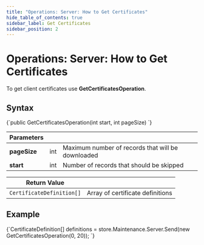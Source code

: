 ```yaml
---
title: "Operations: Server: How to Get Certificates"
hide_table_of_contents: true
sidebar_label: Get Certificates
sidebar_position: 2
---
```





# Operations: Server: How to Get Certificates
<LanguageSwitcher supportedLanguages={supportedLanguages} />
<LanguageContent language="csharp">


To get client certificates use **GetCertificatesOperation**.

## Syntax

<TabItem value="get_certs_1" label="get_certs_1">
<CodeBlock language="csharp">
{`public GetCertificatesOperation(int start, int pageSize)
`}
</CodeBlock>
</TabItem>

| Parameters | | |
| ------------- | ------------- | ----- |
| **pageSize** | int | Maximum number of records that will be downloaded |
| **start** | int | Number of records that should be skipped |

| Return Value | |
| ------------- | ----- |
| `CertificateDefinition[]` | Array of certificate definitions |

## Example

<TabItem value="get_certs_2" label="get_certs_2">
<CodeBlock language="csharp">
{`CertificateDefinition[] definitions = 
    store.Maintenance.Server.Send(new GetCertificatesOperation(0, 20));
`}
</CodeBlock>
</TabItem>

</LanguageContent>

<!---

-->